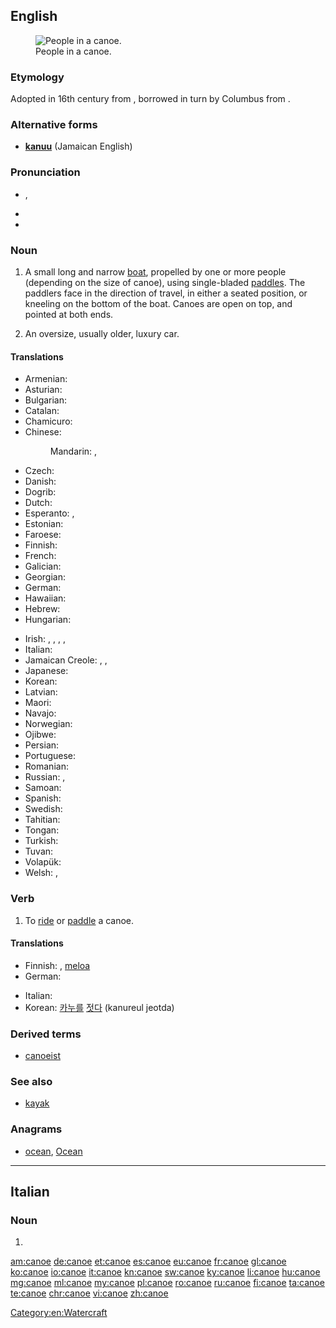 {{also|canoë}}
==English==
{{wikipedia}}
[[Image:Muskoka canoe.jpg|thumb|right|People in a canoe.]]

===Etymology===
Adopted in 16th century from {{etyl|es|en}} {{term|lang=es|canoa}}, borrowed in turn by Columbus from {{etyl|tnq|en}} {{term|kanoa||dugout canoe|lang=tnq}}.

===Alternative forms===
* '''[[kanuu]]''' (Jamaican English)

===Pronunciation===
* {{enPR|kə-no͞o'}}, {{IPA|/kəˈnuː/}}
* {{audio|En-us-canoe.ogg|Audio (US)}}
* {{rhymes|uː}}

===Noun===
{{en-noun}}

# A small long and narrow [[boat]], propelled by one or more people (depending on the size of canoe), using single-bladed [[paddle]]s. The paddlers face in the direction of travel, in either a seated position, or kneeling on the bottom of the boat. Canoes are open on top, and pointed at both ends.
# {{context|slang|lang=en}} An oversize, usually older, luxury car.

====Translations====
{{trans-top|small long and narrow boat}}
* Armenian: {{t|hy|մակույկ|tr=makuyk|sc=Armn}}
* Asturian: {{t|ast|canoa|f}}
* Bulgarian: {{t|bg|кану|n}}
* Catalan: {{t|ca|canoa|f}}
* Chamicuro: {{t|ccc|pi'tochi}}
* Chinese:
*: Mandarin: {{t+|cmn|獨木舟|sc=Hani}}, {{t+|cmn|独木舟|tr=dúmùzhōu|sc=Hani}}
* Czech: {{t+|cs|kánoe|f}}
* Danish: {{t|da|kano}}
* Dogrib: {{t|dgr|elà}}
* Dutch: {{t+|nl|kano|m}}
* Esperanto: {{t|eo|kanuo}}, {{t|eo|kanoto}}
* Estonian: {{t|et|kanuu}}
* Faroese: {{t|fo|kano|f}}
* Finnish: {{t+|fi|kanootti}}
* French: {{t+|fr|canoë|m}}
* Galician: {{t+|gl|canoa|f}}
* Georgian: {{t|ka|ბაიდარა|tr=baidara|sc=Geor}}
* German: {{t+|de|Kanu|n}}
* Hawaiian: {{t|haw|waʻa}}
* Hebrew: {{t|he|סירת קנו}}
* Hungarian: {{t+|hu|kenu}}
{{trans-mid}}
* Irish: {{t|ga|canú|m}}, {{t|ga|báidín|m}}, {{t+|ga|curach|f}}, {{t|ga|curachán|m}}, {{t|ga|curach chaol|f}}
* Italian: {{t|it|canoa|f}}
* Jamaican Creole: {{t|jam|kianuu}}, {{t|jam|kianu}}, {{t|jam|kunu}}
* Japanese: {{t|ja|カヌー|tr=kanū}}
* Korean: {{t|ko|카누|tr=kanu}}
* Latvian: {{t|lv|kanu laiva}}
* Maori: {{t|mi|waka}}
* Navajo: {{t|nv|tsin naaʼeeł}}
* Norwegian: {{t|no|kano|m}}
* Ojibwe: {{t|oj|jiimaan}}
* Persian: {{t|fa|کانو}}
* Portuguese: {{t+|pt|canoa|f}}
* Romanian: {{t+|ro|canoe|f}}
* Russian: {{t+|ru|каноэ|n|tr=kanóe}}, {{t+|ru|байдарка|f|tr=bajdárka}}
* Samoan: {{t|sm|vaʻa}}
* Spanish: {{t+|es|canoa|f}}
* Swedish: {{t+|sv|kanot}}
* Tahitian: {{t|ty|vaʻa}}
* Tongan: {{t|to|vaka}}
* Turkish: {{t+|tr|kano}}
* Tuvan: {{t|tyv|хеме|tr=kheme}}
* Volapük: {{t|vo|kanud}}
* Welsh: {{t|cy|ceufad}}, {{t|cy|canŵ}}
{{trans-bottom}}

{{trans-top|slang: an oversized luxury car}}
{{trans-mid}}
{{trans-bottom}}

===Verb===
{{en-verb|canoe|d}}

# To [[ride]] or [[paddle]] a canoe.

====Translations====
{{trans-top|to ride or paddle a canoe}}
* Finnish: {{t+|fi|meloa}}, [[meloa#Finnish|meloa]] {{t+|fi|kanootti|alt=kanootilla}}
* German: {{t+|de|paddeln}}
{{trans-mid}}
* Italian: {{t|it|andare in canoa}}
* Korean: [[카누]]를 [[젓다]] (kanureul jeotda)
{{trans-bottom}}

===Derived terms===
* [[canoeist]]

===See also===
* [[kayak]]

===Anagrams===
* [[ocean#English|ocean]], [[Ocean#English|Ocean]]

[[Category:en:Watercraft]]

----

==Italian==

===Noun===
{{head|it|plural}}

# {{plural of|canoa|lang=it}}

[[am:canoe]]
[[de:canoe]]
[[et:canoe]]
[[es:canoe]]
[[eu:canoe]]
[[fr:canoe]]
[[gl:canoe]]
[[ko:canoe]]
[[io:canoe]]
[[it:canoe]]
[[kn:canoe]]
[[sw:canoe]]
[[ky:canoe]]
[[li:canoe]]
[[hu:canoe]]
[[mg:canoe]]
[[ml:canoe]]
[[my:canoe]]
[[pl:canoe]]
[[ro:canoe]]
[[ru:canoe]]
[[fi:canoe]]
[[ta:canoe]]
[[te:canoe]]
[[chr:canoe]]
[[vi:canoe]]
[[zh:canoe]]